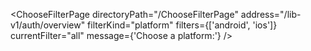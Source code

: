 

<ChooseFilterPage
  directoryPath="/ChooseFilterPage"
  address="/lib-v1/auth/overview"
  filterKind="platform"
  filters={['android', 'ios']}
  currentFilter="all"
  message={'Choose a platform:'}
/>
